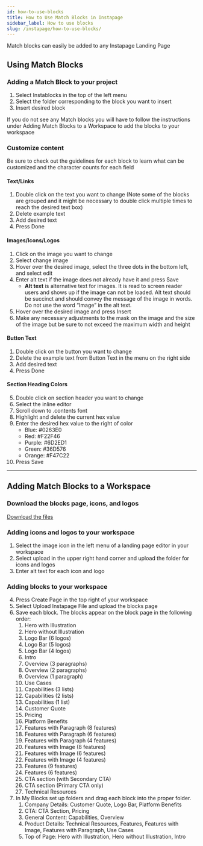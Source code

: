 ```yaml
---
id: how-to-use-blocks
title: How to Use Match Blocks in Instapage
sidebar_label: How to use blocks
slug: /instapage/how-to-use-blocks/
---
```


Match blocks can easily be added to any Instapage Landing Page

## Using Match Blocks

### Adding a Match Block to your project

1. Select Instablocks in the top of the left menu
2. Select the folder corresponding to the block you want to insert
3. Insert desired block

If you do not see any Match blocks you will have to follow the instructions under Adding Match Blocks to a Workspace to add the blocks to your workspace

### Customize content

Be sure to check out the guidelines for each block to learn what can be customized and the character counts for each field

#### Text/Links

1. Double click on the text you want to change (Note some of the blocks are grouped and it might be necessary to double click multiple times to reach the desired text box)
2. Delete example text
3. Add desired text
4. Press Done

#### Images/Icons/Logos

1. Click on the image you want to change
2. Select change image
3. Hover over the desired image, select the three dots in the bottom left, and select edit
4. Enter alt text if the image does not already have it and press Save
   - **Alt text** is alternative text for images. It is read to screen reader users and shows up if the image can not be loaded. Alt text should be succinct and should convey the message of the image in words. Do not use the word “Image” in the alt text.
5. Hover over the desired image and press Insert
6. Make any necessary adjustments to the mask on the image and the size of the image but be sure to not exceed the maximum width and height

#### Button Text

1. Double click on the button you want to change
2. Delete the example text from Button Text in the menu on the right side
3. Add desired text
4. Press Done

#### Section Heading Colors

5. Double click on section header you want to change
6. Select the inline editor
7. Scroll down to .contents font
8. Highlight and delete the current hex value
9. Enter the desired hex value to the right of color
   - Blue: #0263E0
   - Red: #F22F46
   - Purple: #6D2ED1
   - Green: #36D576
   - Orange: #F47C22
10. Press Save

---

## Adding Match Blocks to a Workspace

### Download the blocks page, icons, and logos

[Download the files](<https://www.dropbox.com/home/BRAND%20MARKETING/Match%20Design%20System%20(parent)/Instapage>)

### Adding icons and logos to your workspace

1. Select the image icon in the left menu of a landing page editor in your workspace
2. Select upload in the upper right hand corner and upload the folder for icons and logos
3. Enter alt text for each icon and logo

### Adding blocks to your workspace

4. Press Create Page in the top right of your workspace
5. Select Upload Instapage File and upload the blocks page
6. Save each block. The blocks appear on the block page in the following order:
   1. Hero with Illustration
   2. Hero without Illustration
   3. Logo Bar (6 logos)
   4. Logo Bar (5 logos)
   5. Logo Bar (4 logos)
   6. Intro
   7. Overview (3 paragraphs)
   8. Overview (2 paragraphs)
   9. Overview (1 paragraph)
   10. Use Cases
   11. Capabilities (3 lists)
   12. Capabilities (2 lists)
   13. Capabilities (1 list)
   14. Customer Quote
   15. Pricing
   16. Platform Benefits
   17. Features with Paragraph (8 features)
   18. Features with Paragraph (6 features)
   19. Features with Paragraph (4 features)
   20. Features with Image (8 features)
   21. Features with Image (6 features)
   22. Features with Image (4 features)
   23. Features (9 features)
   24. Features (6 features)
   25. CTA section (with Secondary CTA)
   26. CTA section (Primary CTA only)
   27. Technical Resources
7. In My Blocks set up folders and drag each block into the proper folder.
   1. Company Details: Customer Quote, Logo Bar, Platform Benefits
   2. CTA: CTA Section, Pricing
   3. General Content: Capabilities, Overview
   4. Product Details: Technical Resources, Features, Features with Image, Features with Paragraph, Use Cases
   5. Top of Page: Hero with Illustration, Hero without Illustration, Intro
